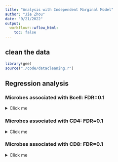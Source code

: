 ```yaml
---
title: "Analysis with Independent Marginal Model"
author: "Jie Zhou"
date: "9/21/2022"
output:  
  workflowr::wflow_html:
    toc: false
---
```




## clean the data

```r
library(gee)
source("./code/datacleaning.r")
```




## Regression analysis

###  Microbes associated with Bcell: FDR=0.1
<details>
<summary> Click me </summary>

```r
options(warn = 2)
m=ncol(longidata)-2
n=nrow(longidata)
name=colnames(longidata)[-c(1,2)]
microbe=c()                            
rrbcell=data.frame()
for (k in 1:m) {
  y1=longidata[,k+2]
  y2=apply(longidata[,-c(1,2,k+2)],1,sum)
  fm=try({gee(cbind(y1,y2)~bcell + bbymale + enrollment_age + imrbthwghtg_all +gestage_all+evercigpreg+alpha+deliver ,id=subject6w, data=longibcell,family="binomial",corstr="independence")},silent = T)
  if (inherits(fm,"try-error")){
    next()
  }else{
    fm=gee(cbind(y1,y2)~bcell + bbymale + enrollment_age + imrbthwghtg_all +gestage_all+evercigpreg+alpha+deliver ,id=subject6w, data=longibcell,family="binomial",corstr="independence")   
   a=summary(fm)
   r1=a$coefficients[2,1]
   r2=2*(1-pnorm(abs(a$coefficients[2,5])))
   r3= c(r1-1.96*a$coefficients[2,4],r1+ 1.96*a$coefficients[2,4])
   rr=c(r1,r2,r3)
   microbe=c(microbe,name[k])
    rrbcell=rbind(rrbcell,rr)
     }

}
colnames(rrbcell)=c("coef","pvalue","lower","upper")
fdr=p.adjust(rrbcell[,2],method = "BH")
rrbcell=data.frame(microbe,rrbcell,fdr)
rrbcell=rrbcell[order(rrbcell[,3]),]
rrbcellfdr=rrbcell[which(rrbcell[,6]<0.3),]
```


```r
rrbcellfdr
```
</details>








###  Microbes associated with CD4: FDR=0.1
<details>
<summary> Click me </summary>
```r
options(warn = 2)
m=ncol(longidata)-2
n=nrow(longidata)
name=colnames(longidata)[-c(1,2)]
microbe=c()                            
rrbcell=data.frame()
for (k in 1:m) {
  y1=longidata[,k+2]
  y2=apply(longidata[,-c(1,2,k+2)],1,sum)
  fm=try({gee(cbind(y1,y2)~cd4t + bbymale + enrollment_age + imrbthwghtg_all +gestage_all+evercigpreg+alpha+deliver ,id=subject6w, data=longicd4t,family="binomial",corstr="independence")},silent = T)
  if (inherits(fm,"try-error")){
    print(k)
    next()
  }else{
    fm=gee(cbind(y1,y2)~cd4t + bbymale + enrollment_age + imrbthwghtg_all +gestage_all+evercigpreg+alpha+deliver ,id=subject6w, data=longicd4t,family="binomial",corstr="independence")   
   a=summary(fm)
   r1=a$coefficients[2,1]
   r2=2*(1-pnorm(abs(a$coefficients[2,5])))
   r3= c(r1-1.96*a$coefficients[2,4],r1+ 1.96*a$coefficients[2,4])
   rr=c(r1,r2,r3)
   microbe=c(microbe,name[k])
    rrbcell=rbind(rrbcell,rr)
     }

}
```
For CD4, GEE method does not yield any significant results.
</details>




###  Microbes associated with CD8: FDR=0.1
<details>
<summary> Click me </summary>

```r
options(warn = 2)
m=ncol(longidata)-2
n=nrow(longidata)
name=colnames(longidata)[-c(1,2)]
microbe=c()                            
rrbcell=data.frame()
for (k in 1:m) {
  y1=longidata[,k+2]
  y2=apply(longidata[,-c(1,2,k+2)],1,sum)
  fm=try({gee(cbind(y1,y2)~cd8t + bbymale + enrollment_age + imrbthwghtg_all +gestage_all+evercigpreg+alpha+deliver ,id=subject6w, data=longicd8t,family="binomial",corstr="independence")},silent = T)
  if (inherits(fm,"try-error")){
    print(k)
    next()
  }else{
    fm=gee(cbind(y1,y2)~cd8t + bbymale + enrollment_age + imrbthwghtg_all +gestage_all+evercigpreg+alpha+deliver ,id=subject6w, data=longicd8t,family="binomial",corstr="independence")   
   a=summary(fm)
   r1=a$coefficients[2,1]
   r2=2*(1-pnorm(abs(a$coefficients[2,5])))
   r3= c(r1-1.96*a$coefficients[2,4],r1+ 1.96*a$coefficients[2,4])
   rr=c(r1,r2,r3)
   microbe=c(microbe,name[k])
    rrbcell=rbind(rrbcell,rr)
     }

}

```

For CD8, GEE method does not yield any significant results. 
<\details>


###  Microbes associated with Mono: FDR=0.1
<details> 
<summary> Click me </summary>

```r
options(warn = 2)
m=ncol(longidata)-2
n=nrow(longidata)
name=colnames(longidata)[-c(1,2)]
microbe=c()                            
rrbcell=data.frame()
for (k in 1:m) {
  y1=longidata[,k+2]
  y2=apply(longidata[,-c(1,2,k+2)],1,sum)
  fm=try({gee(cbind(y1,y2)~mono + bbymale + enrollment_age + imrbthwghtg_all +gestage_all+evercigpreg+alpha+deliver ,id=subject6w, data=longimono,family="binomial",corstr="independence")},silent = T)
  if (inherits(fm,"try-error")){
    next()
  }else{
    fm=gee(cbind(y1,y2)~mono + bbymale + enrollment_age + imrbthwghtg_all +gestage_all+evercigpreg+alpha+deliver ,id=subject6w, data=longimono,family="binomial",corstr="independence")   
   a=summary(fm)
   r1=a$coefficients[2,1]
   r2=2*(1-pnorm(abs(a$coefficients[2,5])))
   r3= c(r1-1.96*a$coefficients[2,4],r1+ 1.96*a$coefficients[2,4])
   rr=c(r1,r2,r3)
   microbe=c(microbe,name[k])
    rrbcell=rbind(rrbcell,rr)
     }

}
colnames(rrbcell)=c("coef","pvalue","lower","upper")
fdr=p.adjust(rrbcell[,2],method = "BH")
rrbcell=data.frame(microbe,rrbcell,fdr)
rrbcell=rrbcell[order(rrbcell[,3]),]
rrbcellfdr=rrbcell[which(rrbcell[,6]<0.4),]
```

```r
rrbcellfdr
```

</details>

###  Microbes associated with NK: FDR=0.1
<details>
<summary> Click me </summary>
```r
options(warn = 2)
m=ncol(longidata)-2
n=nrow(longidata)
name=colnames(longidata)[-c(1,2)]
microbe=c()                            
rrbcell=data.frame()
for (k in 1:m) {
  y1=longidata[,k+2]
  y2=apply(longidata[,-c(1,2,k+2)],1,sum)
  fm=try({gee(cbind(y1,y2)~nk + bbymale + enrollment_age + imrbthwghtg_all +gestage_all+evercigpreg+alpha+deliver ,id=subject6w, data=longink,family="binomial",corstr="independence")},silent = T)
  if (inherits(fm,"try-error")){
    next()
  }else{
    fm=gee(cbind(y1,y2)~nk + bbymale + enrollment_age + imrbthwghtg_all +gestage_all+evercigpreg+alpha+deliver ,id=subject6w, data=longink,family="binomial",corstr="independence")   
   a=summary(fm)
   r1=a$coefficients[2,1]
   r2=2*(1-pnorm(abs(a$coefficients[2,5])))
   r3= c(r1-1.96*a$coefficients[2,4],r1+ 1.96*a$coefficients[2,4])
   rr=c(r1,r2,r3)
   microbe=c(microbe,name[k])
    rrbcell=rbind(rrbcell,rr)
     }

}
colnames(rrbcell)=c("coef","pvalue","lower","upper")
fdr=p.adjust(rrbcell[,2],method = "BH")
rrbcell=data.frame(microbe,rrbcell,fdr)
rrbcell=rrbcell[order(rrbcell[,3]),]
rrbcellfdr=rrbcell[which(rrbcell[,6]<0.3),]
```

```r
rrbcellfdr
```

</details>

###  Microbes associated with NRBC: FDR=0.1
<details>
<summary> Click me </summary>

```r
options(warn = 2)
m=ncol(longidata)-2
n=nrow(longidata)
name=colnames(longidata)[-c(1,2)]
microbe=c()                            
rrbcell=data.frame()
for (k in 1:m) {
  y1=longidata[,k+2]
  y2=apply(longidata[,-c(1,2,k+2)],1,sum)
  fm=try({gee(cbind(y1,y2)~nrbc + bbymale + enrollment_age + imrbthwghtg_all +gestage_all+evercigpreg+alpha+deliver ,id=subject6w, data=longinrbc,family="binomial",corstr="independence")},silent = T)
  if (inherits(fm,"try-error")){
    next()
  }else{
    fm=gee(cbind(y1,y2)~nrbc + bbymale + enrollment_age + imrbthwghtg_all +gestage_all+evercigpreg+alpha+deliver ,id=subject6w, data=longinrbc,family="binomial",corstr="independence")   
   a=summary(fm)
   r1=a$coefficients[2,1]
   r2=2*(1-pnorm(abs(a$coefficients[2,5])))
   r3= c(r1-1.96*a$coefficients[2,4],r1+ 1.96*a$coefficients[2,4])
   rr=c(r1,r2,r3)
   microbe=c(microbe,name[k])
    rrbcell=rbind(rrbcell,rr)
     }

}
colnames(rrbcell)=c("coef","pvalue","lower","upper")
fdr=round(p.adjust(rrbcell[,2],method = "BH"),3)
rrbcell=data.frame(microbe,rrbcell,fdr)
rrbcell=rrbcell[order(rrbcell[,3]),]
rrbcellfdr=rrbcell[which(rrbcell[,6]<0.3),]
```

```r
rrbcellfdr
```
</details>


###  Microbes associated with Gran: FDR=0.1
<details>
<summary> Click me </summary>

```r
options(warn = 2)
m=ncol(longidata)-2
n=nrow(longidata)
name=colnames(longidata)[-c(1,2)]
microbe=c()                            
rrbcell=data.frame()
for (k in 1:m) {
  y1=longidata[,k+2]
  y2=apply(longidata[,-c(1,2,k+2)],1,sum)
  fm=try({gee(cbind(y1,y2)~gran + bbymale + enrollment_age + imrbthwghtg_all +gestage_all+evercigpreg+alpha+deliver ,id=subject6w, data=longigran,family="binomial",corstr="independence")},silent = T)
  if (inherits(fm,"try-error")){
    next()
  }else{
    fm=gee(cbind(y1,y2)~gran + bbymale + enrollment_age + imrbthwghtg_all +gestage_all+evercigpreg+alpha+deliver ,id=subject6w, data=longigran,family="binomial",corstr="independence")   
   a=summary(fm)
   r1=a$coefficients[2,1]
   r2=2*(1-pnorm(abs(a$coefficients[2,5])))
   r3= c(r1-1.96*a$coefficients[2,4],r1+ 1.96*a$coefficients[2,4])
   rr=round(c(r1,r2,r3),3)
   microbe=c(microbe,name[k])
    rrbcell=rbind(rrbcell,rr)
     }

}
colnames(rrbcell)=c("coef","pvalue","lower","upper")
fdr=round(p.adjust(rrbcell[,2],method = "BH"),3)
rrbcell=data.frame(microbe,rrbcell,fdr)
rrbcell=rrbcell[order(rrbcell[,3]),]
rrbcellfdr=rrbcell[which(rrbcell[,6]<0.4),]
```
```r
rrbcellfdr
```

<\details>

